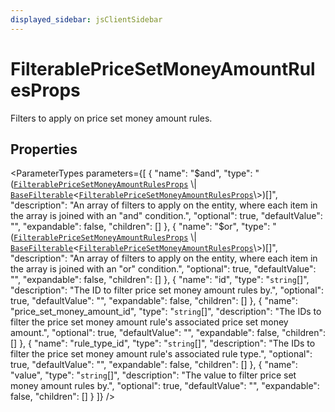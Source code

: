```yaml
---
displayed_sidebar: jsClientSidebar
---
```



# FilterablePriceSetMoneyAmountRulesProps

Filters to apply on price set money amount rules.

## Properties

<ParameterTypes parameters={[
  {
    "name": "$and",
    "type": "([`FilterablePriceSetMoneyAmountRulesProps`](internal.internal-1.PricingTypes.FilterablePriceSetMoneyAmountRulesProps.mdx) \\| [`BaseFilterable`](../../DAL/interfaces/internal.internal-1.DAL.BaseFilterable.mdx)<[`FilterablePriceSetMoneyAmountRulesProps`](internal.internal-1.PricingTypes.FilterablePriceSetMoneyAmountRulesProps.mdx)\\>)[]",
    "description": "An array of filters to apply on the entity, where each item in the array is joined with an \"and\" condition.",
    "optional": true,
    "defaultValue": "",
    "expandable": false,
    "children": []
  },
  {
    "name": "$or",
    "type": "([`FilterablePriceSetMoneyAmountRulesProps`](internal.internal-1.PricingTypes.FilterablePriceSetMoneyAmountRulesProps.mdx) \\| [`BaseFilterable`](../../DAL/interfaces/internal.internal-1.DAL.BaseFilterable.mdx)<[`FilterablePriceSetMoneyAmountRulesProps`](internal.internal-1.PricingTypes.FilterablePriceSetMoneyAmountRulesProps.mdx)\\>)[]",
    "description": "An array of filters to apply on the entity, where each item in the array is joined with an \"or\" condition.",
    "optional": true,
    "defaultValue": "",
    "expandable": false,
    "children": []
  },
  {
    "name": "id",
    "type": "`string`[]",
    "description": "The ID to filter price set money amount rules by.",
    "optional": true,
    "defaultValue": "",
    "expandable": false,
    "children": []
  },
  {
    "name": "price_set_money_amount_id",
    "type": "`string`[]",
    "description": "The IDs to filter the price set money amount rule's associated price set money amount.",
    "optional": true,
    "defaultValue": "",
    "expandable": false,
    "children": []
  },
  {
    "name": "rule_type_id",
    "type": "`string`[]",
    "description": "The IDs to filter the price set money amount rule's associated rule type.",
    "optional": true,
    "defaultValue": "",
    "expandable": false,
    "children": []
  },
  {
    "name": "value",
    "type": "`string`[]",
    "description": "The value to filter price set money amount rules by.",
    "optional": true,
    "defaultValue": "",
    "expandable": false,
    "children": []
  }
]} />
